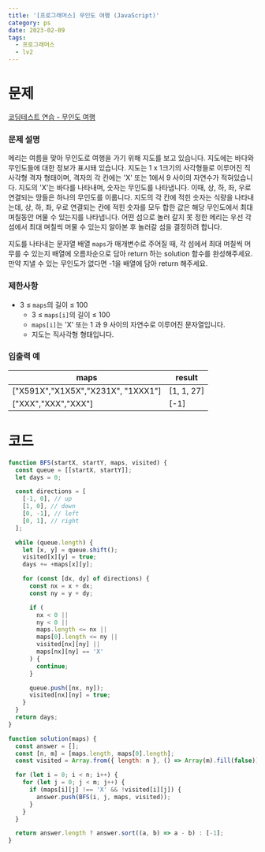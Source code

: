 ```yaml
---
title: '[프로그래머스] 무인도 여행 (JavaScript)'
category: ps
date: 2023-02-09
tags:
  - 프로그래머스
  - lv2
---
```


# 문제

[코딩테스트 연습 - 무인도 여행](https://school.programmers.co.kr/learn/courses/30/lessons/154540)

### 문제 설명

메리는 여름을 맞아 무인도로 여행을 가기 위해 지도를 보고 있습니다. 지도에는 바다와 무인도들에 대한 정보가 표시돼 있습니다. 지도는 1 x 1크기의 사각형들로 이루어진 직사각형 격자 형태이며, 격자의 각 칸에는 'X' 또는 1에서 9 사이의 자연수가 적혀있습니다. 지도의 'X'는 바다를 나타내며, 숫자는 무인도를 나타냅니다. 이때, 상, 하, 좌, 우로 연결되는 땅들은 하나의 무인도를 이룹니다. 지도의 각 칸에 적힌 숫자는 식량을 나타내는데, 상, 하, 좌, 우로 연결되는 칸에 적힌 숫자를 모두 합한 값은 해당 무인도에서 최대 며칠동안 머물 수 있는지를 나타냅니다. 어떤 섬으로 놀러 갈지 못 정한 메리는 우선 각 섬에서 최대 며칠씩 머물 수 있는지 알아본 후 놀러갈 섬을 결정하려 합니다.

지도를 나타내는 문자열 배열 `maps`가 매개변수로 주어질 때, 각 섬에서 최대 며칠씩 머무를 수 있는지 배열에 오름차순으로 담아 return 하는 solution 함수를 완성해주세요. 만약 지낼 수 있는 무인도가 없다면 -1을 배열에 담아 return 해주세요.

### 제한사항

- 3 ≤ `maps`의 길이 ≤ 100
  - 3 ≤ `maps[i]`의 길이 ≤ 100
  - `maps[i]`는 'X' 또는 1 과 9 사이의 자연수로 이루어진 문자열입니다.
  - 지도는 직사각형 형태입니다.

### 입출력 예

| maps                               | result     |
| ---------------------------------- | ---------- |
| ["X591X","X1X5X","X231X", "1XXX1"] | [1, 1, 27] |
| ["XXX","XXX","XXX"]                | [-1]       |

# 코드

```jsx
function BFS(startX, startY, maps, visited) {
  const queue = [[startX, startY]];
  let days = 0;

  const directions = [
    [-1, 0], // up
    [1, 0], // down
    [0, -1], // left
    [0, 1], // right
  ];

  while (queue.length) {
    let [x, y] = queue.shift();
    visited[x][y] = true;
    days += +maps[x][y];

    for (const [dx, dy] of directions) {
      const nx = x + dx;
      const ny = y + dy;

      if (
        nx < 0 ||
        ny < 0 ||
        maps.length <= nx ||
        maps[0].length <= ny ||
        visited[nx][ny] ||
        maps[nx][ny] == 'X'
      ) {
        continue;
      }

      queue.push([nx, ny]);
      visited[nx][ny] = true;
    }
  }
  return days;
}

function solution(maps) {
  const answer = [];
  const [n, m] = [maps.length, maps[0].length];
  const visited = Array.from({ length: n }, () => Array(m).fill(false));

  for (let i = 0; i < n; i++) {
    for (let j = 0; j < m; j++) {
      if (maps[i][j] !== 'X' && !visited[i][j]) {
        answer.push(BFS(i, j, maps, visited));
      }
    }
  }

  return answer.length ? answer.sort((a, b) => a - b) : [-1];
}
```
